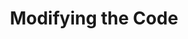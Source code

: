 ---
title: Modifying the Code
description: Lets modify the code to implement the Glacier Data API.
updated: 2024-09-13
authors: [owenwahlgren]
icon: Book
---